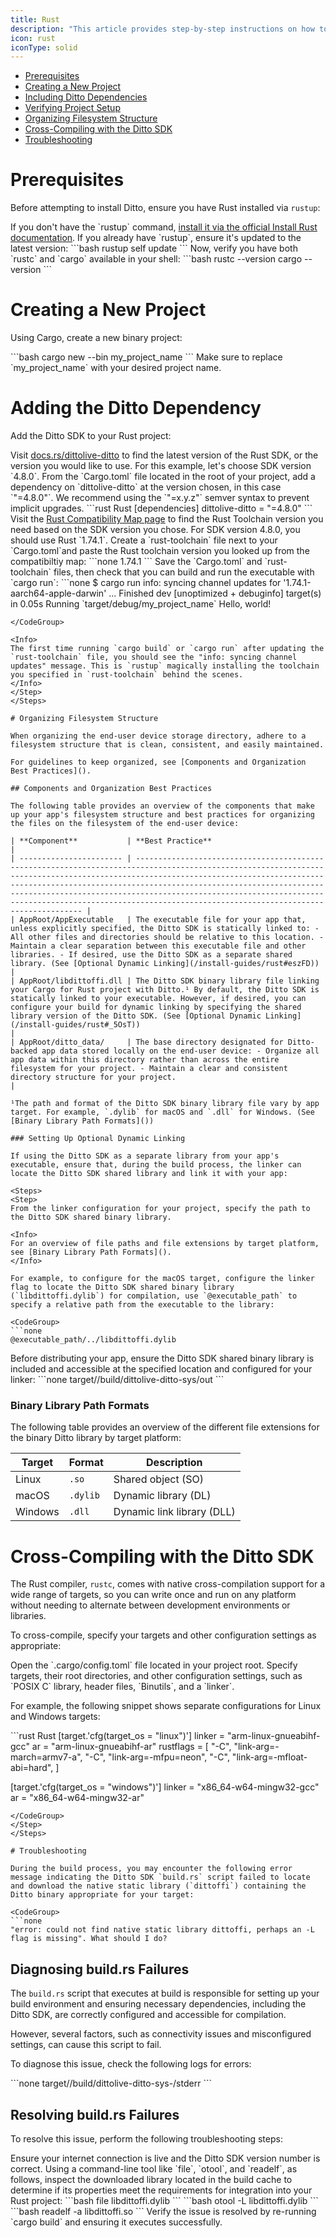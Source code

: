```yaml
---
title: Rust
description: "This article provides step-by-step instructions on how to set up a new Rust project, integrate the Ditto SDK, cross-compile for any target platform, and more:"
icon: rust
iconType: solid
---
```


- [Prerequisites](#prerequisites)
- [Creating a New Project](#creating-a-new-project)
- [Including Ditto Dependencies](#including-ditto-dependencies)
- [Verifying Project Setup](#verifying-project-setup)
- [Organizing Filesystem Structure](#organizing-filesystem-structure)
- [Cross-Compiling with the Ditto SDK](#cross-compiling-with-the-ditto-sdk)
- [Troubleshooting](#troubleshooting)

# Prerequisites

Before attempting to install Ditto, ensure you have Rust installed via `rustup`:

<Steps>
<Step>
If you don't have the `rustup` command, <a href="https://rustup.rs/" target="_blank">install it via the official Install Rust documentation</a>.
</Step>

<Step>
If you already have `rustup`, ensure it's updated to the latest version:

<CodeGroup>
```bash
rustup self update
```
</CodeGroup>
</Step>

<Step>
Now, verify you have both `rustc` and `cargo` available in your shell:

<CodeGroup>
```bash
rustc --version
cargo --version
```
</CodeGroup>
</Step>
</Steps>

# Creating a New Project

Using Cargo, create a new binary project:

<CodeGroup>
```bash
cargo new --bin my_project_name
```
</CodeGroup>

<Info>
Make sure to replace `my_project_name` with your desired project name.
</Info>

# Adding the Ditto Dependency

Add the Ditto SDK to your Rust project:

<Steps>
<Step>
Visit <a href="https://docs.rs/dittolive-ditto" target="_blank">docs.rs/dittolive-ditto</a> to find the latest version of the Rust SDK, or the version you would like to use. For this example, let's choose SDK version `4.8.0`.
</Step>

<Step>
From the `Cargo.toml` file located in the root of your project, add a dependency on `dittolive-ditto` at the version chosen, in this case `"=4.8.0"`. We recommend using the `"=x.y.z"` semver syntax to prevent implicit upgrades.

<CodeGroup>
```rust Rust
[dependencies]
dittolive-ditto = "=4.8.0"
```
</CodeGroup>
</Step>

<Step>
Visit the <a href="https://docs.ditto.live/compatibility/rust" target="_blank">Rust Compatibility Map page</a> to find the Rust Toolchain version you need based on the SDK version you chose. For SDK version 4.8.0, you should use Rust `1.74.1`.
</Step>

<Step>
Create a `rust-toolchain` file next to your `Cargo.toml`and paste the Rust toolchain version you looked up from the compatibiltiy map:

<CodeGroup>
```none
1.74.1
```
</CodeGroup>
</Step>

<Step>
Save the `Cargo.toml` and `rust-toolchain` files, then check that you can build and run the executable with `cargo run`:

<CodeGroup>
```none
$ cargo run
info: syncing channel updates for '1.74.1-aarch64-apple-darwin'
...
    Finished dev [unoptimized + debuginfo] target(s) in 0.05s
     Running `target/debug/my_project_name`
Hello, world!

```
</CodeGroup>

<Info>
The first time running `cargo build` or `cargo run` after updating the `rust-toolchain` file, you should see the "info: syncing channel updates" message. This is `rustup` magically installing the toolchain you specified in `rust-toolchain` behind the scenes.
</Info>
</Step>
</Steps>

# Organizing Filesystem Structure

When organizing the end-user device storage directory, adhere to a filesystem structure that is clean, consistent, and easily maintained.

For guidelines to keep organized, see [Components and Organization Best Practices]().

## Components and Organization Best Practices

The following table provides an overview of the components that make up your app's filesystem structure and best practices for organizing the files on the filesystem of the end-user device:

| **Component**           | **Best Practice**                                                                                                                                                                                                                                                                                                                                                                                                        |
| ----------------------- | ------------------------------------------------------------------------------------------------------------------------------------------------------------------------------------------------------------------------------------------------------------------------------------------------------------------------------------------------------------------------------------------------------------------------ |
| AppRoot/AppExecutable   | The executable file for your app that, unless explicitly specified, the Ditto SDK is statically linked to: - All other files and directories should be relative to this location. - Maintain a clear separation between this executable file and other libraries. - If desired, use the Ditto SDK as a separate shared library. (See [Optional Dynamic Linking](/install-guides/rust#eszFD)) |
| AppRoot/libdittoffi.dll | The Ditto SDK binary library file linking your Cargo for Rust project with Ditto.¹ By default, the Ditto SDK is statically linked to your executable. However, if desired, you can configure your build for dynamic linking by specifying the shared library version of the Ditto SDK. (See [Optional Dynamic Linking](/install-guides/rust#_5OsT))                                          |
| AppRoot/ditto_data/     | The base directory designated for Ditto-backed app data stored locally on the end-user device: - Organize all app data within this directory rather than across the entire filesystem for your project. - Maintain a clear and consistent directory structure for your project.                                                                                                                                          |

¹The path and format of the Ditto SDK binary library file vary by app target. For example, `.dylib` for macOS and `.dll` for Windows. (See [Binary Library Path Formats]())

### Setting Up Optional Dynamic Linking

If using the Ditto SDK as a separate library from your app's executable, ensure that, during the build process, the linker can locate the Ditto SDK shared library and link it with your app:

<Steps>
<Step>
From the linker configuration for your project, specify the path to the Ditto SDK shared binary library.

<Info>
For an overview of file paths and file extensions by target platform, see [Binary Library Path Formats]().
</Info>

For example, to configure for the macOS target, configure the linker flag to locate the Ditto SDK shared binary library (`libdittoffi.dylib`) for compilation, use `@executable_path` to specify a relative path from the executable to the library:

<CodeGroup>
```none
@executable_path/../libdittoffi.dylib
```
</CodeGroup>
</Step>

<Step>
Before distributing your app, ensure the Ditto SDK shared binary library is included and accessible at the specified location and configured for your linker:

<CodeGroup>
```none
target/<profile>/build/dittolive-ditto-sys<hash>/out
```
</CodeGroup>
</Step>
</Steps>

### Binary Library Path Formats

The following table provides an overview of the different file extensions for the binary Ditto library by target platform:

| **Target** | **Format** | **Description**            |
| ---------- | ---------- | -------------------------- |
| Linux      | `.so`      | Shared object (SO)         |
| macOS      | `.dylib`   | Dynamic library (DL)       |
| Windows    | `.dll`     | Dynamic link library (DLL) |

# Cross-Compiling with the Ditto SDK

The Rust compiler, `rustc`, comes with native cross-compilation support for a wide range of targets, so you can write once and run on any platform without needing to alternate between development environments or libraries.

To cross-compile, specify your targets and other configuration settings as appropriate:

<Steps>
<Step>
Open the `.cargo/config.toml` file located in your project root.
</Step>

<Step>
Specify targets, their root directories, and other configuration settings, such as `POSIX C` library, header files, `Binutils`, and a `linker`.

For example, the following snippet shows separate configurations for Linux and Windows targets:

<CodeGroup>
```rust Rust
[target.'cfg(target_os = "linux")']
linker = "arm-linux-gnueabihf-gcc"
ar = "arm-linux-gnueabihf-ar"
rustflags = [
    "-C", "link-arg=-march=armv7-a",
    "-C", "link-arg=-mfpu=neon",
    "-C", "link-arg=-mfloat-abi=hard",
]

[target.'cfg(target_os = "windows")']
linker = "x86_64-w64-mingw32-gcc"
ar = "x86_64-w64-mingw32-ar"

```
</CodeGroup>
</Step>
</Steps>

# Troubleshooting

During the build process, you may encounter the following error message indicating the Ditto SDK `build.rs` script failed to locate and download the native static library (`dittoffi`) containing the Ditto binary appropriate for your target:

<CodeGroup>
```none
"error: could not find native static library dittoffi, perhaps an -L flag is missing". What should I do?
```
</CodeGroup>

## Diagnosing build.rs Failures

The `build.rs` script that executes at build is responsible for setting up your build environment and ensuring necessary dependencies, including the Ditto SDK, are correctly configured and accessible for compilation.

However, several factors, such as connectivity issues and misconfigured settings, can cause this script to fail.

To diagnose this issue, check the following logs for errors:

<CodeGroup>
```none
 target/<profile>/build/dittolive-ditto-sys-<hash>/stderr
```
</CodeGroup>

## Resolving build.rs Failures

To resolve this issue, perform the following troubleshooting steps:

<Steps>
<Step>
Ensure your internet connection is live and the Ditto SDK version number is correct.
</Step>

<Step>
Using a command-line tool like `file`, `otool`, and `readelf`, as follows, inspect the downloaded library located in the build cache to determine if its properties meet the requirements for integration into your Rust project:

<CodeGroup>
```bash
file libdittoffi.dylib
```
</CodeGroup>

<CodeGroup>
```bash
otool -L libdittoffi.dylib
```
</CodeGroup>

<CodeGroup>
```bash
readelf -a libdittoffi.so
```
</CodeGroup>
</Step>

<Step>
Verify the issue is resolved by re-running `cargo build` and ensuring it executes successfully.
</Step>
</Steps>
